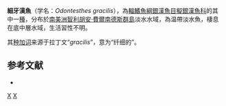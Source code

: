 {{Speciesbox 
| status = DD
| status_system = IUCN3.1
| taxon = Odontesthes gracilis 
| authority = [[Steindachner|Steindachner]], 1898
| synonyms = *''Chirostoma gracile'', Steindachner, 1898 
*''Atherinichthys gracilis'', Steindachner, 1898 
}}
'''細牙漢魚'''（学名：''Odontesthes gracilis ''），為[[輻鰭魚綱|輻鰭魚綱]][[銀漢魚目|銀漢魚目]][[擬銀漢魚科|擬銀漢魚科]]的其中一[[種|種]]，分布於[[南美洲|南美洲]][[智利|智利]][[胡安·費爾南德斯群島|胡安·費爾南德斯群島]]淡水水域，為温帶淡水魚，棲息在底中層水域，生活習性不明。

其[[种加词|种加词]]来源于拉丁文“''gracilis''”，意为“纤细的”。

==参考文献==
*{{FishBase_species|genus=Odontesthes|species=gracilis|year=2016|month=2}}

{{Taxonbar|from=Q5620031}}

[[Category:牙漢魚屬|X]]
[[Category:1898年描述的鱼类|X]]

{{魚類小作品}}